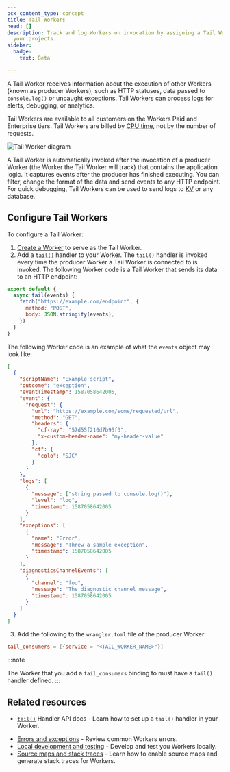 ```yaml
---
pcx_content_type: concept
title: Tail Workers
head: []
description: Track and log Workers on invocation by assigning a Tail Worker to
  your projects.
sidebar:
  badge:
    text: Beta

---
```


A Tail Worker receives information about the execution of other Workers (known as producer Workers), such as HTTP statuses, data passed to `console.log()` or uncaught exceptions. Tail Workers can process logs for alerts, debugging, or analytics.

Tail Workers are available to all customers on the Workers Paid and Enterprise tiers. Tail Workers are billed by [CPU time](/workers/platform/pricing/#workers), not by the number of requests.

![Tail Worker diagram](~/assets/images/workers/platform/tail-workers.png)

A Tail Worker is automatically invoked after the invocation of a producer Worker (the Worker the Tail Worker will track) that contains the application logic. It captures events after the producer has finished executing. You can filter, change the format of the data and send events to any HTTP endpoint. For quick debugging, Tail Workers can be used to send logs to [KV](/kv/api/) or any database.

## Configure Tail Workers

To configure a Tail Worker:

1. [Create a Worker](/workers/get-started/guide) to serve as the Tail Worker.
2. Add a [`tail()`](/workers/runtime-apis/handlers/tail/) handler to your Worker. The `tail()` handler is invoked every time the producer Worker a Tail Worker is connected to is invoked. The following Worker code is a Tail Worker that sends its data to an HTTP endpoint:

```js
export default {
  async tail(events) {
    fetch("https://example.com/endpoint", {
      method: "POST",
      body: JSON.stringify(events),
    })
  }
}
```

The following Worker code is an example of what the `events` object may look like:

```json
[
  {
    "scriptName": "Example script",
    "outcome": "exception",
    "eventTimestamp": 1587058642005,
    "event": {
      "request": {
        "url": "https://example.com/some/requested/url",
        "method": "GET",
        "headers": {
          "cf-ray": "57d55f210d7b95f3",
          "x-custom-header-name": "my-header-value"
        },
        "cf": {
          "colo": "SJC"
        }
      }
    },
    "logs": [
      {
        "message": ["string passed to console.log()"],
        "level": "log",
        "timestamp": 1587058642005
      }
    ],
    "exceptions": [
      {
        "name": "Error",
        "message": "Threw a sample exception",
        "timestamp": 1587058642005
      }
    ],
    "diagnosticsChannelEvents": [
      {
        "channel": "foo",
        "message": "The diagnostic channel message",
        "timestamp": 1587058642005
      }
    ]
  }
]
```

3. Add the following to the `wrangler.toml` file of the producer Worker:

```toml
tail_consumers = [{service = "<TAIL_WORKER_NAME>"}]
```

:::note

The Worker that you add a `tail_consumers` binding to must have a `tail()` handler defined.
:::

## Related resources

* [`tail()`](/workers/runtime-apis/handlers/tail/) Handler API docs - Learn how to set up a `tail()` handler in your Worker.

- [Errors and exceptions](/workers/observability/errors/) - Review common Workers errors.
- [Local development and testing](/workers/testing/local-development/) - Develop and test you Workers locally.
- [Source maps and stack traces](/workers/observability/source-maps) - Learn how to enable source maps and generate stack traces for Workers.
